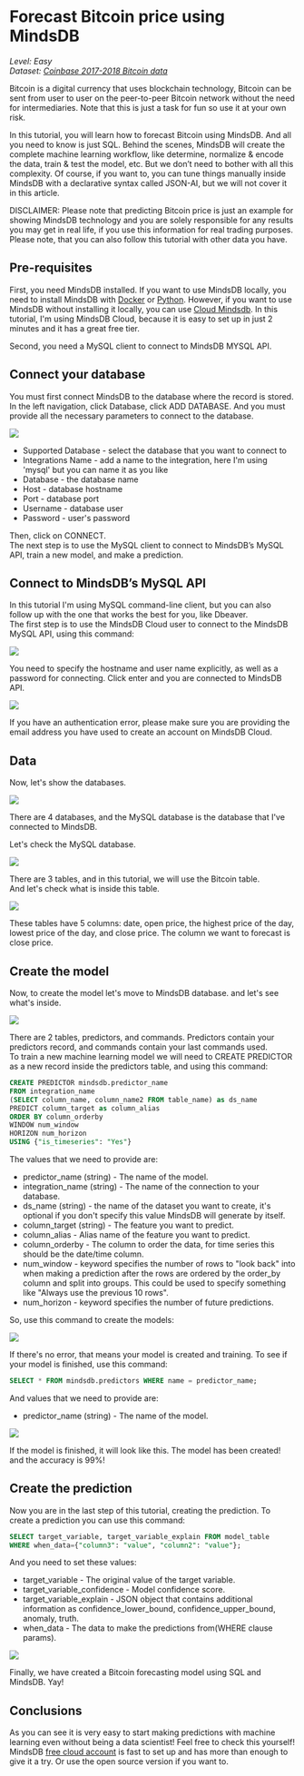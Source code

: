 # Forecast Bitcoin price using MindsDB

*Level: Easy*  
*Dataset: [Coinbase 2017-2018 Bitcoin data](https://www.kaggle.com/gorgia/Bitcoin-markets?select=btc_usd_Coinbase.csv)*

Bitcoin is a digital currency that uses blockchain technology, Bitcoin can be sent from user to user on the peer-to-peer Bitcoin network without the need for intermediaries. Note that this is just a task for fun so use it at your own risk.

In this tutorial, you will learn how to forecast Bitcoin using MindsDB. And all you need to know is just SQL. Behind the scenes, MindsDB will create the complete machine learning workflow, like determine, normalize & encode the data, train & test the model, etc. But we don’t need to bother with all this complexity. Of course, if you want to, you can tune things manually inside MindsDB with a declarative syntax called JSON-AI, but we will not cover it in this article.

DISCLAIMER: Please note that predicting Bitcoin price is just an example for showing MindsDB technology and you are solely responsible for any results you may get in real life, if you use this information for real trading purposes. Please note, that you can also follow this tutorial with other data you have.

## Pre-requisites

First, you need MindsDB installed. If you want to use MindsDB locally, you need to install MindsDB with
[Docker](/setup/self-hosted/docker/) or [Python](/setup/self-hosted/pip/windows/). 
However, if you want to use MindsDB without installing it locally, you can use [Cloud Mindsdb](https://cloud.mindsdb.com/signup). 
In this tutorial, I'm using MindsDB Cloud, because it is easy to set up in just 2 minutes and it has a great free tier.

Second, you need a MySQL client to connect to MindsDB MYSQL API.

## Connect your database

You must first connect MindsDB to the database where the record is stored. 
In the left navigation, click  Database, click  ADD DATABASE. 
And you must provide all the necessary parameters to connect to the database.

![](https://github.com/kinkusuma/mindsdb/blob/add-regression-tutorial-sql/docs/mindsdb-docs/docs/assets/sql/tutorials/insurance-cost-prediction/add-database-cloud-mindsdb-sql.png)

* Supported Database - select the database that you want to connect to
* Integrations Name - add a name to the integration, here I'm using 'mysql' but you can name it as you like
* Database - the database name
* Host - database hostname
* Port - database port
* Username - database user
* Password - user's password

Then, click on CONNECT.  
The next step is to use the MySQL client to connect to MindsDB’s MySQL API, train a new model, and make a prediction.

## Connect to MindsDB’s MySQL API

In this tutorial I'm using MySQL command-line client, but you can also follow up with the one that works the best for you, like Dbeaver.  
The first step is to use the MindsDB Cloud user to connect to the MindsDB MySQL API, using this command:

![](https://github.com/kinkusuma/mindsdb/blob/add-regression-tutorial-sql/docs/mindsdb-docs/docs/assets/sql/tutorials/insurance-cost-prediction/connect-mindsdb-sql.png)

You need to specify the hostname and user name explicitly, as well as a password for connecting. Click enter and you are connected to MindsDB API.

![](https://github.com/kinkusuma/mindsdb/blob/add-regression-tutorial-sql/docs/mindsdb-docs/docs/assets/sql/tutorials/insurance-cost-prediction/success-connect-sql.png)

If you have an authentication error, please make sure you are providing the email address you have used to create an account on MindsDB Cloud.

## Data

Now, let's show the databases.

![](https://github.com/kinkusuma/mindsdb/blob/add-regression-tutorial-sql/docs/mindsdb-docs/docs/assets/sql/tutorials/insurance-cost-prediction/show-databases-sql.png)

There are 4 databases, and the MySQL database is the database that I've connected to MindsDB.

Let's check the MySQL database.

![](https://github.com/kinkusuma/mindsdb/blob/add-regression-tutorial-sql/docs/mindsdb-docs/docs/assets/sql/tutorials/insurance-cost-prediction/show-tables-sql.png)

There are 3 tables, and in this tutorial, we will use the Bitcoin table.  
And let's check what is inside this table.

![](https://github.com/kinkusuma/mindsdb/blob/add-regression-tutorial-sql/docs/mindsdb-docs/docs/assets/sql/tutorials/insurance-cost-prediction/show-bitcoin-table.png)

These tables have 5 columns: date, open price, the highest price of the day, lowest price of the day, and close price. 
The column we want to forecast is close price.


## Create the model

Now, to create the model let's move to MindsDB database. and let's see what's inside.

![](https://github.com/kinkusuma/mindsdb/blob/add-regression-tutorial-sql/docs/mindsdb-docs/docs/assets/sql/tutorials/insurance-cost-prediction/show-tables-sql-2.png)

There are 2 tables, predictors, and commands. Predictors contain your predictors record, and commands contain your last commands used.  
To train a new machine learning model we will need to CREATE PREDICTOR as a new record inside the predictors table, and using this command:

```sql
CREATE PREDICTOR mindsdb.predictor_name
FROM integration_name
(SELECT column_name, column_name2 FROM table_name) as ds_name
PREDICT column_target as column_alias
ORDER BY column_orderby
WINDOW num_window
HORIZON num_horizon
USING {"is_timeseries": "Yes"}
```

The values that we need to provide are:

* predictor_name (string) - The name of the model.
* integration_name (string) - The name of the connection to your database.
* ds_name (string) - the name of the dataset you want to create, it's optional if you don't specify this value MindsDB will generate by itself.
* column_target (string) - The feature you want to predict.
* column_alias - Alias name of the feature you want to predict.
* column_orderby - The column to order the data, for time series this should be the date/time column.
* num_window - keyword specifies the number of rows to "look back" into when making a prediction after the rows are ordered by the order_by column and split into groups. 
This could be used to specify something like "Always use the previous 10 rows".
* num_horizon - keyword specifies the number of future predictions. 

So, use this command to create the models:

![](https://github.com/kinkusuma/mindsdb/blob/add-regression-tutorial-sql/docs/mindsdb-docs/docs/assets/sql/tutorials/insurance-cost-prediction/create-predictor-bitcoin-sql.png)

If there's no error, that means your model is created and training. To see if your model is finished, use this command:

```sql
SELECT * FROM mindsdb.predictors WHERE name = predictor_name;
```

And values that we need to provide are:

* predictor_name (string) - The name of the model.

![](https://github.com/kinkusuma/mindsdb/blob/add-regression-tutorial-sql/docs/mindsdb-docs/docs/assets/sql/tutorials/insurance-cost-prediction/show-predictor-bitcoin-sql.png)

If the model is finished, it will look like this. The model has been created! and the accuracy is 99%!

## Create the prediction

Now you are in the last step of this tutorial, creating the prediction. To create a prediction you can use this command:

```sql
SELECT target_variable, target_variable_explain FROM model_table 
WHERE when_data={"column3": "value", "column2": "value"};
```

And you need to set these values:
- target_variable - The original value of the target variable.
- target_variable_confidence - Model confidence score.
- target_variable_explain - JSON object that contains additional information as confidence_lower_bound, confidence_upper_bound, anomaly, truth.
- when_data - The data to make the predictions from(WHERE clause params).

![](https://github.com/kinkusuma/mindsdb/blob/add-regression-tutorial-sql/docs/mindsdb-docs/docs/assets/sql/tutorials/insurance-cost-prediction/create-prediction-bitcoin-sql.png)

Finally, we have created a Bitcoin forecasting model using SQL and MindsDB. Yay!

## Conclusions

As you can see it is very easy to start making predictions with machine learning even without being a data scientist! Feel free to check this yourself! MindsDB [free cloud account](https://cloud.mindsdb.com/signup?utm_medium=community&utm_source=dev.to&utm_campaign=predict%20Bitcoin%20price) is fast to set up and has more than enough to give it a try. Or use the open source version if you want to.
